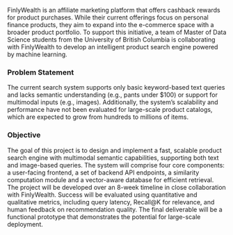 FinlyWealth is an affiliate marketing platform that offers cashback rewards for product purchases. While their current offerings focus on personal finance products, they aim to expand into the e-commerce space with a broader product portfolio. To support this initiative, a team of Master of Data Science students from the University of British Columbia is collaborating with FinlyWealth to develop an intelligent product search engine powered by machine learning.

### Problem Statement
The current search system supports only basic keyword-based text queries and lacks semantic understanding (e.g., pants under $100) or support for multimodal inputs (e.g., images). Additionally, the system’s scalability and performance have not been evaluated for large-scale product catalogs, which are expected to grow from hundreds to millions of items.

### Objective
The goal of this project is to design and implement a fast, scalable product search engine with multimodal semantic capabilities, supporting both text and image-based queries. The system will comprise four core components: a user-facing frontend, a set of backend API endpoints, a similarity computation module and a vector-aware database for efficient retrieval.
The project will be developed over an 8-week timeline in close collaboration with FinlyWealth. Success will be evaluated using quantitative and qualitative metrics, including query latency, Recall@K for relevance, and human feedback on recommendation quality. The final deliverable will be a functional prototype that demonstrates the potential for large-scale deployment.
